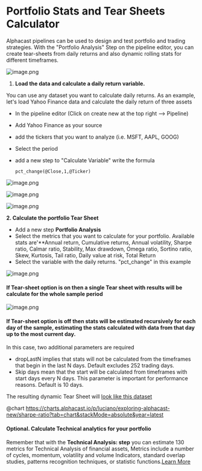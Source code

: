 # Portfolio Stats and Tear Sheets Calculator

Alphacast pipelines can be used to design and test portfolio and trading strategies. With the "Portfolio Analysis" Step on the pipeline editor, you can create tear-sheets from daily returns and also dynamic rolling stats for different timeframes.


![image.png](https://alphacast-images.s3.us-west-2.amazonaws.com/next-s3-uploads/431498f9-5382-4f5b-9674-d43b556349e1/image.png)

1. **Load the data and calculate a daily return variable.**

You can use any dataset you want to calculate daily returns. As an example, let's load Yahoo Finance data and calculate the daily return of three assets

- In the pipeline editor (Click on create new at the top right --> Pipeline) 
- Add Yahoo Finance as your source
- add the tickers that you want to analyze (i.e. MSFT, AAPL, GOOG)
- Select the period
- add a new step to "Calculate Variable" write the formula 

      pct_change(@Close,1,@Ticker)

![image.png](https://alphacast-images.s3.us-west-2.amazonaws.com/next-s3-uploads/7d29d901-992c-4b42-ae67-2524790a7bac/image.png)

![image.png](https://alphacast-images.s3.us-west-2.amazonaws.com/next-s3-uploads/c665069f-e0f7-47aa-943e-379c3e864246/image.png)

![image.png](https://alphacast-images.s3.us-west-2.amazonaws.com/next-s3-uploads/17ff76ff-915b-4ba9-b311-fbdb7050a2a8/image.png)

**2. Calculate the portfolio Tear Sheet**

- Add a new step **Portfolio Analysis**
- Select the metrics that you want to calculate for your portfolio. Available stats are'**Annual return, Cumulative returns, Annual volatility, Sharpe ratio, Calmar ratio, Stability, Max drawdown, Omega ratio, Sortino ratio, Skew, Kurtosis, Tail ratio, Daily value at risk, Total Return
- Select the variable with the daily returns. "pct_change" in this example

![image.png](https://alphacast-images.s3.us-west-2.amazonaws.com/next-s3-uploads/549832b1-0ba9-4932-bd89-449402a67009/image.png)

#### If Tear-sheet option is on then a single Tear sheet with results will be calculate for the whole sample period

![image.png](https://alphacast-images.s3.us-west-2.amazonaws.com/next-s3-uploads/3409f79a-c217-4bbd-b691-b7444fbec1ca/image.png)

#### If Tear-sheet option is off then stats will be estimated recursively for each day of the sample, estimating the stats calculated with data from that day up to the most current day.

In this case, two additional parameters are required
- dropLastN implies that stats will not be calculated from the timeframes that begin in the last N days. Default excludes 252 trading days.
- Skip days mean that the start will be calculated from timeframes with start days every N days. This parameter is important for performance reasons. Default is 10 days.

The resulting dynamic Tear Sheet will [look like this dataset](https://www.alphacast.io/datasets/23156)

@chart https://charts.alphacast.io/p/luciano/exploring-alphacast-new/sharpe-ratio?tab=chart&stackMode=absolute&year=latest

#### Optional. Calculate Technical analytics for your portfolio

Remember that with the **Technical Analysis: step** you can estimate 130 metrics for Technical Analysis of financial assets, Metrics include a number of cycles, momentum, volatility and volume  Indicators, standard overlap studies, patterns recognition techniques, or statistic functions.[Learn More](https://www.alphacast.io/p/luciano/insights/2022-2-5-NLiniD)
